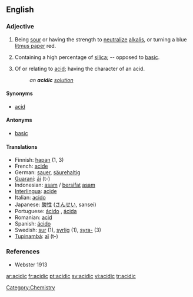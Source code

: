 ==English==

===Adjective===
{{en-adj|more}}

# {{chemistry}} Being [[sour]] or having the strength to [[neutralize]] [[alkali]]s, or turning a blue [[litmus paper]] red.
# {{mineralogy}} Containing a high percentage of [[silica]]; -- opposed to [[basic]].
# Of or relating to [[acid]]; having the character of an acid.
#: ''an '''acidic''' [[solution]]''

====Synonyms====
* [[acid#Adjective|acid]]

====Antonyms====
* [[basic]]

====Translations====
* Finnish: [[hapan]] (1, 3)
* French: [[acide]]
* German: [[sauer]], [[säurehaltig]]
* [[Guaraní]]: [[ái]] (t-)
* Indonesian: [[asam]] / [[sifat|bersifat]] [[asam]]
* [[Interlingua]]: [[acide]]
* Italian: [[acido]]
* Japanese: [[酸性]] ([[さんせい]], sansei)
* Portuguese: [[ácido]] {{m}}, [[ácida]] {{f}}
* Romanian: [[acid#Romanian|acid]]
* Spanish: [[ácido]]
* Swedish: [[sur]] (1), [[syrlig]] (1), [[syra-]] (3)
* [[Tupinambá]]: [[aî]] (t-)

===References===
* Webster 1913

[[Category:Chemistry]]

[[ar:acidic]]
[[fr:acidic]]
[[pt:acidic]]
[[sv:acidic]]
[[vi:acidic]]
[[tr:acidic]]